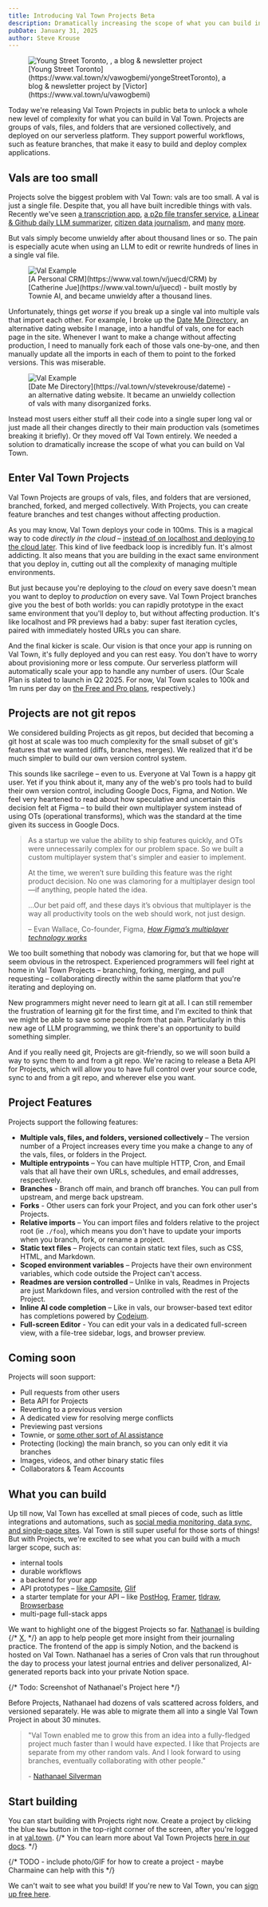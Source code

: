 ```yaml
---
title: Introducing Val Town Projects Beta
description: Dramatically increasing the scope of what you can build in Val Town, Projects are groups of vals, files, and folders, versioned collectively
pubDate: January 31, 2025
author: Steve Krouse
---
```



<figure>
  <Image
    src={ProjectsExample}
    alt="Young Street Toronto, ,
    a blog & newsletter project"
  />
  <figcaption>
    [Young Street Toronto](https://www.val.town/x/vawogbemi/yongeStreetToronto),
    a blog & newsletter project by [Victor](https://www.val.town/u/vawogbemi)
  </figcaption>
</figure>

Today we're releasing Val Town Projects in public beta to unlock a whole new level of complexity for what you can build in Val Town. Projects are groups of vals, files, and folders that are versioned collectively, and deployed on our serverless platform. They support powerful workflows, such as feature branches, that make it easy to build and deploy complex applications.

## Vals are too small

Projects solve the biggest problem with Val Town: vals are too small. A val is just a single file. Despite that, you all have built incredible things with vals. Recently we've seen [a transcription app](https://www.val.town/v/yawnxyz/scribe), [a p2p file transfer service](https://www.val.town/v/loading/file), [a Linear & Github daily LLM summarizer](https://www.val.town/v/danphilibin/what_did_i_work_on_today), [citizen data journalism](https://x.com/stevekrouse/status/1854255504681210055), and [many](https://blog.val.town/blog/val-town-newsletter-23/#-community-vals) [more](https://blog.val.town/blog/val-town-newsletter-22/#-community-vals).

But vals simply become unwieldy after about thousand lines or so. The pain is especially acute when using an LLM to edit or rewrite hundreds of lines in a single val file.

<figure>
  <Image src={ValExample} alt="Val Example" />
  <figcaption>
    [A Personal CRM](https://www.val.town/v/juecd/CRM) by [Catherine
    Jue](https://www.val.town/u/juecd) - built mostly by Townie AI, and became
    unwieldy after a thousand lines.
  </figcaption>
</figure>

Unfortunately, things get _worse_ if you break up a single val into multiple vals that import each other. For example, I broke up the [Date Me Directory](https://val.town/stevekrouse/dateme), an alternative dating website I manage, into a handful of vals, one for each page in the site. Whenever I want to make a change without affecting production, I need to manually fork each of those vals one-by-one, and then manually update all the imports in each of them to point to the forked versions. This was miserable.

<figure>
  <Image src={DateMe} alt="Val Example" />
  <figcaption>
    [Date Me Directory](https://val.town/v/stevekrouse/dateme) - an alternative
    dating website. It became an unwieldy collection of vals with many
    disorganized forks.
  </figcaption>
</figure>

Instead most users either stuff all their code into a single super long val or just made all their changes directly to their main production vals (sometimes breaking it briefly). Or they moved off Val Town entirely. We needed a solution to dramatically increase the scope of what you can build on Val Town.

## Enter Val Town Projects

Val Town Projects are groups of vals, files, and folders that are versioned, branched, forked, and merged collectively. With Projects, you can create feature branches and test changes without affecting production.

As you may know, Val Town deploys your code in 100ms. This is a magical way to code _directly in the cloud_ – [instead of on localhost and deploying to the cloud later](https://dx.tips/the-end-of-localhost). This kind of live feedback loop is incredibly fun. It's almost addicting. It also means that you are building in the exact same environment that you deploy in, cutting out all the complexity of managing multiple environments.

But just because you're deploying to the _cloud_ on every save doesn't mean you want to deploy to _production_ on every save. Val Town Project branches give you the best of both worlds: you can rapidly prototype in the exact same environment that you'll deploy to, but without affecting production. It's like localhost and PR previews had a baby: super fast iteration cycles, paired with immediately hosted URLs you can share.

And the final kicker is scale. Our vision is that once your app is running on Val Town, it's fully deployed and you can rest easy. You don't have to worry about provisioning more or less compute. Our serverless platform will automatically scale your app to handle any number of users. (Our Scale Plan is slated to launch in Q2 2025. For now, Val Town scales to 100k and 1m runs per day on [the Free and Pro plans](https://www.val.town/pricing), respectively.)

## Projects are not git repos

We considered building Projects as git repos, but decided that becoming a git host at scale was too much complexity for the small subset of git's features that we wanted (diffs, branches, merges). We realized that it'd be much simpler to build our own version control system.

This sounds like sacrilege – even to us. Everyone at Val Town is a happy git user. Yet if you think about it, many any of the web's pro tools had to build their own version control, including Google Docs, Figma, and Notion. We feel very heartened to read about how speculative and uncertain this decision felt at Figma – to build their own multiplayer system instead of using OTs (operational transforms), which was the standard at the time given its success in Google Docs.

<style>
  {`
    blockquote  {
      font-size: inherit;
    }
  `}
</style>

> As a startup we value the ability to ship features quickly, and OTs were unnecessarily complex for our problem space. So we built a custom multiplayer system that's simpler and easier to implement.
>
> At the time, we weren’t sure building this feature was the right product decision. No one was clamoring for a multiplayer design tool—if anything, people hated the idea.
>
> ...Our bet paid off, and these days it’s obvious that multiplayer is the way all productivity tools on the web should work, not just design.
>
> – Evan Wallace, Co-founder, Figma, [_How Figma’s multiplayer technology works_](https://www.figma.com/blog/how-figmas-multiplayer-technology-works/)

We too built something that nobody was clamoring for, but that we hope will seem obvious in the retrospect. Experienced programmers will feel right at home in Val Town Projects – branching, forking, merging, and pull requesting – collaborating directly within the same platform that you're iterating and deploying on.

New programmers might never need to learn git at all. I can still remember the frustration of learning git for the first time, and I'm excited to think that we might be able to save some people from that pain. Particularly in this new age of LLM programming, we think there's an opportunity to build something simpler.

And if you really need git, Projects are git-friendly, so we will soon build a way to sync them to and from a git repo. We're racing to release a Beta API for Projects, which will allow you to have full control over your source code, sync to and from a git repo, and wherever else you want.

## Project Features

Projects support the following features:

- **Multiple vals, files, and folders, versioned collectively** – The version number of a Project increases every time you make a change to any of the vals, files, or folders in the Project.
- **Multiple entrypoints** – You can have multiple HTTP, Cron, and Email vals that all have their own URLs, schedules, and email addresses, respectively.
- **Branches** - Branch off main, and branch off branches. You can pull from upstream, and merge back upstream.
- **Forks** - Other users can fork your Project, and you can fork other user's Projects.
- **Relative imports** – You can import files and folders relative to the project root (ie `./foo`), which means you don't have to update your imports when you branch, fork, or rename a project.
- **Static text files** – Projects can contain static text files, such as CSS, HTML, and Markdown.
- **Scoped environment variables** – Projects have their own environment variables, which code outside the Project can't access.
- **Readmes are version controlled** – Unlike in vals, Readmes in Projects are just Markdown files, and version controlled with the rest of the Project.
- **Inline AI code completion** – Like in vals, our browser-based text editor has completions powered by [Codeium](https://codeium.com).
- **Full-screen Editor** - You can edit your vals in a dedicated full-screen view, with a file-tree sidebar, logs, and browser preview.

## Coming soon

Projects will soon support:

- Pull requests from other users
- Beta API for Projects
- Reverting to a previous version
- A dedicated view for resolving merge conflicts
- Previewing past versions
- Townie, or [some other sort of AI assistance](./fast-follow/)
- Protecting (locking) the main branch, so you can only edit it via branches
- Images, videos, and other binary static files
- Collaborators & Team Accounts

## What you can build

Up till now, Val Town has excelled at small pieces of code, such as little integrations and automations, such as [social media monitoring, data sync, and single-page sites](https://www.val.town/examples/use-cases). Val Town is still super useful for those sorts of things! But with Projects, we're excited to see what you can build with a much larger scope, such as:

- internal tools
- durable workflows
- a backend for your app
- API prototypes – [like Campsite](https://www.campsite.com/blog/how-we-prototype-integrations-with-val-town), [Glif](https://www.val.town/u/jamiedubs)
- a starter template for your API – like [PostHog](https://posthog.com/tutorials/rss-item-capture), [Framer](https://www.framer.com/developers/fetch/examples), [tldraw](https://x.com/tldraw/status/1869770077828272134), [Browserbase](https://www.val.town/u/browserbase)
- multi-page full-stack apps

We want to highlight one of the biggest Projects so far. [Nathanael](https://nates.foo/about) is building {/* [X](TODO), */} an app to help people get more insight from their journaling practice. The frontend of the app is simply Notion, and the backend is hosted on Val Town. Nathanael has a series of Cron vals that run throughout the day to process your latest journal entries and deliver personalized, AI-generated reports back into your private Notion space.

{/* Todo: Screenshot of Nathanael's Project here */}

Before Projects, Nathanael had dozens of vals scattered across folders, and versioned separately. He was able to migrate them all into a single Val Town Project in about 30 minutes.

> "Val Town enabled me to grow this from an idea into a fully-fledged project much faster than I would have expected. I like that Projects are separate from my other random vals. And I look forward to using branches, eventually collaborating with other people."
>
> \- [Nathanael Silverman](https://nates.foo/about)

## Start building

You can start building with Projects right now. Create a project by clicking the blue `New` button in the top-right corner of the screen, after you're logged in at [val.town](https://val.town/). {/* You can learn more about Val Town Projects [here in our docs](https://docs.val.town/TODO). */}

{/* TODO - include photo/GIF for how to create a project - maybe Charmaine can help with this */}

We can't wait to see what you build! If you're new to Val Town, you can [sign up free here](https://www.val.town/auth/signup).
